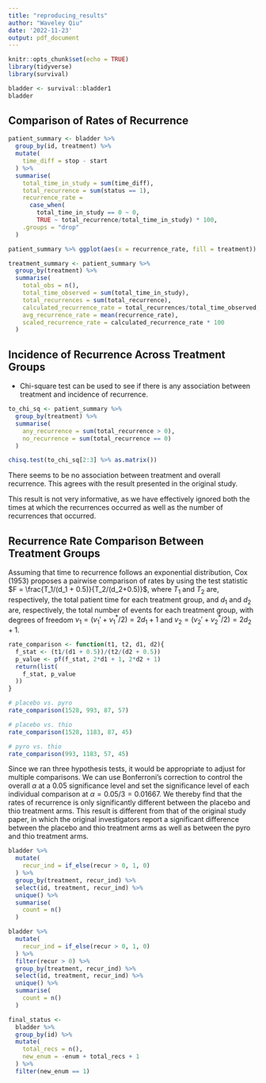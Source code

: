 ```yaml
---
title: "reproducing_results"
author: "Waveley Qiu"
date: '2022-11-23'
output: pdf_document
---
```


```r
knitr::opts_chunk$set(echo = TRUE)
library(tidyverse)
library(survival)
```

```r
bladder <- survival::bladder1
bladder
```



## Comparison of Rates of Recurrence

```r
patient_summary <- bladder %>% 
  group_by(id, treatment) %>% 
  mutate(
    time_diff = stop - start
  ) %>%
  summarise(
    total_time_in_study = sum(time_diff),
    total_recurrence = sum(status == 1),
    recurrence_rate =
      case_when(
        total_time_in_study == 0 ~ 0,
        TRUE ~ total_recurrence/total_time_in_study) * 100,
    .groups = "drop"
  ) 

patient_summary %>% ggplot(aes(x = recurrence_rate, fill = treatment)) + geom_histogram()

treatment_summary <- patient_summary %>%
  group_by(treatment) %>%
  summarise(
    total_obs = n(),
    total_time_observed = sum(total_time_in_study),
    total_recurrences = sum(total_recurrence),
    calculated_recurrence_rate = total_recurrences/total_time_observed,
    avg_recurrence_rate = mean(recurrence_rate),
    scaled_recurrence_rate = calculated_recurrence_rate * 100
  )
```

## Incidence of Recurrence Across Treatment Groups

- Chi-square test can be used to see if there is any association between treatment and incidence of recurrence.

```r
to_chi_sq <- patient_summary %>%
  group_by(treatment) %>%
  summarise(
    any_recurrence = sum(total_recurrence > 0),
    no_recurrence = sum(total_recurrence == 0)
  ) 

chisq.test(to_chi_sq[2:3] %>% as.matrix())
```

There seems to be no association between treatment and overall recurrence. This agrees with the result presented in the original study.

This result is not very informative, as we have effectively ignored both the times at which the recurrences occurred as well as the number of recurrences that occurred.

## Recurrence Rate Comparison Between Treatment Groups

Assuming that time to recurrence follows an exponential distribution, Cox (1953) proposes a pairwise comparison of rates by using the test statistic $F = \frac{T_1/(d_1 + 0.5)}{T_2/(d_2+0.5)}$, where $T_1$ and $T_2$ are, respectively, the total patient time for each treatment group, and $d_1$ and $d_2$ are, respectively, the total number of events for each treatment group, with degrees of freedom $v_1 = (v_1' + v_1^*/2) = 2d_1 + 1$ and $v_2 = (v_2' + v_2^*/2) = 2d_2 + 1$.

```r
rate_comparison <- function(t1, t2, d1, d2){
  f_stat <- (t1/(d1 + 0.5))/(t2/(d2 + 0.5))
  p_value <- pf(f_stat, 2*d1 + 1, 2*d2 + 1)
  return(list(
    f_stat, p_value
  ))
}

# placebo vs. pyro
rate_comparison(1528, 993, 87, 57)

# placebo vs. thio
rate_comparison(1528, 1183, 87, 45)

# pyro vs. thio
rate_comparison(993, 1183, 57, 45)
```

Since we ran three hypothesis tests, it would be appropriate to adjust for multiple comparisons. We can use Bonferroni's correction to control the overall $\alpha$ at a 0.05 significance level and set the significance level of each individual comparison at $\alpha = 0.05/3 = 0.01667$. We thereby find that the rates of recurrence is only significantly different between the placebo and thio treatment arms. This result is different from that of the original study paper, in which the original investigators report a significant difference between the placebo and thio treatment arms as well as between the pyro and thio treatment arms.


```r
bladder %>%
  mutate(
    recur_ind = if_else(recur > 0, 1, 0)
  ) %>%
  group_by(treatment, recur_ind) %>%
  select(id, treatment, recur_ind) %>%
  unique() %>%
  summarise(
    count = n()
  )

bladder %>%
  mutate(
    recur_ind = if_else(recur > 0, 1, 0)
  ) %>% 
  filter(recur > 0) %>%
  group_by(treatment, recur_ind) %>%
  select(id, treatment, recur_ind) %>%
  unique() %>%
  summarise(
    count = n()
  )

final_status <-
  bladder %>%
  group_by(id) %>%
  mutate(
    total_recs = n(),
    new_enum = -enum + total_recs + 1
  ) %>% 
  filter(new_enum == 1)
  
```

